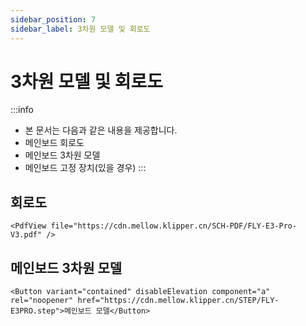 ```yaml
---
sidebar_position: 7
sidebar_label: 3차원 모델 및 회로도
---
```


# 3차원 모델 및 회로도


:::info
* 본 문서는 다음과 같은 내용을 제공합니다.
* 메인보드 회로도
* 메인보드 3차원 모델
* 메인보드 고정 장치(있을 경우)
:::

## 회로도

    <PdfView file="https://cdn.mellow.klipper.cn/SCH-PDF/FLY-E3-Pro-V3.pdf" />


## 메인보드 3차원 모델

    <Button variant="contained" disableElevation component="a" rel="noopener" href="https://cdn.mellow.klipper.cn/STEP/FLY-E3PRO.step">메인보드 모델</Button>
